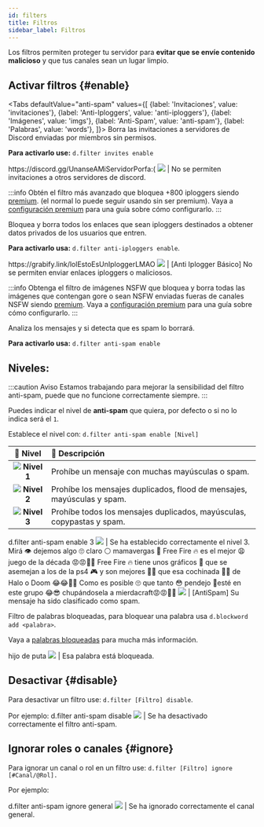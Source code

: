 ```yaml
---
id: filters
title: Filtros
sidebar_label: Filtros
---
```


Los filtros permiten proteger tu servidor para **evitar que se envíe contenido malicioso** y que tus canales sean un lugar limpio.

## Activar filtros {#enable}


<Tabs
  defaultValue="anti-spam"
  values={[
    {label: 'Invitaciones', value: 'invitaciones'},
    {label: 'Anti-Iploggers', value: 'anti-iploggers'},
    {label: 'Imágenes', value: 'imgs'},
    {label: 'Anti-Spam', value: 'anti-spam'},
    {label: 'Palabras', value: 'words'},
  ]}>
  <TabItem value="invitaciones">
  Borra las invitaciones a servidores de Discord enviadas por miembros sin permisos.


  **Para activarlo use:** ``d.filter invites enable``

  <DiscordMessages>
  <DiscordMessage author="Usuario" avatar="https://cdn.discordapp.com/embed/avatars/4.png"><span className="red-text">https://discord.gg/UnanseAMiServidorPorfa:(</span></DiscordMessage>
  <discord-message author="D-Safe" avatar="https://i.imgur.com/FFBgOWE.png" bot='true' verified='true'><img className="discord-emoji" src="https://cdn.discordapp.com/emojis/847563585319469149.png?v=1"></img> | No se permiten invitaciones a otros servidores de discord.</discord-message>
</DiscordMessages>
  </TabItem>
  <TabItem value="anti-iploggers">

:::info
Obtén el filtro más avanzado que bloquea +800 iploggers siendo [premium](../premium/). (el normal lo puede seguir usando sin ser premium).
Vaya a [configuración premium](../premium/#filters) para una guía sobre cómo configurarlo.
:::

  Bloquea y borra todos los enlaces que sean iploggers destinados a obtener datos privados de los usuarios que entren.


  **Para activarlo usa:** ``d.filter anti-iploggers enable``.

  <DiscordMessages>
  <DiscordMessage author="Usuario" avatar="https://cdn.discordapp.com/embed/avatars/4.png"><span className="red-text">https://grabify.link/lolEstoEsUnIploggerLMAO</span></DiscordMessage>
  <discord-message author="D-Safe" avatar="https://i.imgur.com/FFBgOWE.png" bot='true' verified='true'><img className="discord-emoji" src="https://cdn.discordapp.com/emojis/847563585319469149.png?v=1"></img> | <span className="bold">[Anti Iplogger Básico]</span> No se permiten enviar enlaces iploggers o maliciosos.</discord-message>
</DiscordMessages>
  </TabItem>
  <TabItem value="imgs">


:::info
Obtenga el filtro de imágenes NSFW que bloquea y borra todas las imágenes que contengan gore o sean NSFW enviadas fueras de canales NSFW siendo [premium](../premium/).
Vaya a [configuración premium](../premium/#filters) para una guía sobre cómo configurarlo.
:::

  </TabItem>
  <TabItem value="anti-spam">
  Analiza los mensajes y si detecta que es spam lo borrará.

  **Para activarlo usa:** ``d.filter anti-spam enable``

  ## Niveles:

:::caution Aviso
Estamos trabajando para mejorar la sensibilidad del filtro anti-spam, puede que no funcione correctamente siempre.
:::

  Puedes indicar el nivel de **anti-spam** que quiera, por defecto o si no lo indica será el ``1``.

  Establece el nivel con: ``d.filter anti-spam enable [Nivel]``

  | 📏 Nivel | 📣 Descripción |
  | :---: | :--- |
  | <img className="emoji-table" src="https://cdn.discordapp.com/emojis/755768668360540170.png?v=1"></img> **Nivel 1** | Prohíbe un mensaje con muchas mayúsculas o spam. |
  | <img className="emoji-table" src="https://cdn.discordapp.com/emojis/755768668180316202.png?v=1"></img> **Nivel 2** | Prohíbe los mensajes duplicados, flood de mensajes, mayúsculas y spam. |
  | <img className="emoji-table" src="https://cdn.discordapp.com/emojis/755768668318728202.png?v=1"></img> **Nivel 3** | Prohíbe todos los mensajes duplicados, mayúsculas, copypastas y spam. |

<DiscordMessages>
  <DiscordMessage author="Usuario" avatar="https://cdn.discordapp.com/embed/avatars/4.png">d.filter anti-spam enable 3</DiscordMessage>
  <discord-message author="D-Safe" avatar="https://i.imgur.com/FFBgOWE.png" bot='true' verified='true'><img className="discord-emoji" src="https://cdn.discordapp.com/emojis/847563585025474643.png?v=1"></img> | Se ha establecido correctamente el nivel 3.</discord-message>
</DiscordMessages>
<br/>
 <DiscordMessages>
  <DiscordMessage author="Usuario" avatar="https://cdn.discordapp.com/embed/avatars/4.png"><span className="red-text">
    Mirá 👁 dejemos algo 🙄 claro ⚪️ mamavergas 🍆 Free Fire 🔥 es el mejor 😩 juego de la década 😡😡👊🏼 Free Fire 🔥 tiene unos gráficos 👅 que se asemejan a los de la ps4 🎮 y son mejores 👍🏼 que esa cochinada 🤢🤮 de Halo o Doom 😂😂👌🏼
    Como es posible 🙄 que tanto 😳 pendejo 😤esté en este grupo 😂😎 chupándosela a mierdacraft😡😡👊🏼</span></DiscordMessage>
  <discord-message author="D-Safe" avatar="https://i.imgur.com/FFBgOWE.png" bot='true' verified='true'><img className="discord-emoji" src="https://cdn.discordapp.com/emojis/847563585319469149.png?v=1"></img> | <span className="bold">[AntiSpam]</span> Su mensaje ha sido clasificado como spam.</discord-message>
</DiscordMessages>
  </TabItem>
  <TabItem value="words">

  Filtro de palabras bloqueadas, para bloquear una palabra usa ``d.blockword add <palabra>``.

  Vaya a [palabras bloqueadas](#palabras-bloqueadas) para mucha más información.

<DiscordMessages>
  <DiscordMessage author="Usuario" avatar="https://cdn.discordapp.com/embed/avatars/4.png"><span className="red-text">hijo de puta</span></DiscordMessage>
  <discord-message author="D-Safe" avatar="https://i.imgur.com/FFBgOWE.png" bot='true' verified='true'><img className="discord-emoji" src="https://cdn.discordapp.com/emojis/847563585319469149.png?v=1"></img> | Esa palabra está bloqueada.</discord-message>
</DiscordMessages>
  </TabItem>
</Tabs>

## Desactivar {#disable}
Para desactivar un filtro use: ``d.filter [Filtro] disable``.

Por ejemplo:
<DiscordMessages>
  <DiscordMessage author="Usuario" avatar="https://cdn.discordapp.com/embed/avatars/4.png">d.filter anti-spam disable</DiscordMessage>
  <discord-message author="D-Safe" avatar="https://i.imgur.com/FFBgOWE.png" bot='true' verified='true'><img className="discord-emoji" src="https://cdn.discordapp.com/emojis/847563585025474643.png?v=1"></img> | Se ha desactivado correctamente el filtro anti-spam.</discord-message>
</DiscordMessages>


## Ignorar roles o canales {#ignore}
Para ignorar un canal o rol en un filtro use: ``d.filter [Filtro] ignore [#Canal/@Rol].``

Por ejemplo:

<DiscordMessages>
  <DiscordMessage author="Usuario" avatar="https://cdn.discordapp.com/embed/avatars/4.png">d.filter anti-spam ignore <discord-mention type="channel">general</discord-mention></DiscordMessage>
  <discord-message author="D-Safe" avatar="https://i.imgur.com/FFBgOWE.png" bot='true' verified='true'><img className="discord-emoji" src="https://cdn.discordapp.com/emojis/847563585025474643.png?v=1"></img> | Se ha ignorado correctamente el canal <discord-mention type="channel">general</discord-mention>.</discord-message>
</DiscordMessages>

